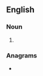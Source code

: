 {{also|air lane}}
==English==

===Noun===
{{en-noun}}

# {{alternative spelling of|air lane|lang=en}}

===Anagrams===
* {{anagrams|en|a=aaeilnr|Learian|Linear A|Raelian|Raëlian}}